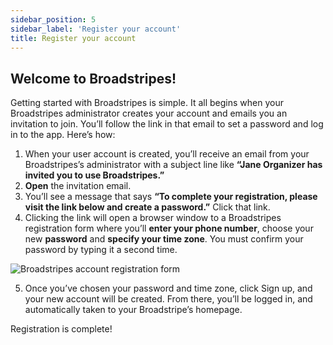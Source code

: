 ```yaml
---
sidebar_position: 5
sidebar_label: 'Register your account'
title: Register your account
---
```


## Welcome to Broadstripes!

Getting started with Broadstripes is simple. It all begins when your Broadstripes administrator creates your account and emails you an invitation to join. You’ll follow the link in that email to set a password and log in to the app. Here’s how:
1. When your user account is created, you’ll receive an email from your Broadstripes’s administrator with a subject line like **“Jane Organizer has invited you to use Broadstripes.”** 
2. **Open** the invitation email.
3. You’ll see a message that says **“To complete your registration, please visit the link below and create a password.”** Click that link.
4. Clicking the link will open a browser window to a Broadstripes registration form where you’ll **enter your phone number**, choose your new **password** and **specify your time zone**. You must confirm your password by typing it a second time.

<Note>
</Note>

![Broadstripes account registration form](/images/getting-started/broadstripes-account-registration-screen.png)

5. Once you’ve chosen your password and time zone, click Sign up, and your new account will be created. From there, you’ll be logged in, and automatically taken to your Broadstripe’s homepage.

Registration is complete!